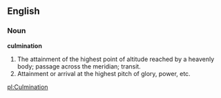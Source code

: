 ==English==

===Noun===

'''culmination'''

#The attainment of the highest point of altitude reached by a heavenly body; passage across the meridian; transit.
#Attainment or arrival at the highest pitch of glory, power, etc.

[[pl:Culmination]]